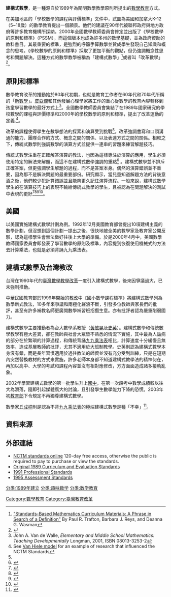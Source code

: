 {{disputed|time=2015-07-20T00:05:39+00:00}}
{{expert|time=2015-07-20T00:05:39+00:00}}
'''建構式數學'''，是一種源自於1989年{{le|美國數學教師委員會|National Council of Teachers of Mathematics|}}為闡明數學教學原則所提出的[[數學教育|數學教育]]方式。

在美加地區的「學校數學的課程與評價標準」文件中，試圖為美國和加拿大K-12（5~18歲）的數學教育提出一個願景。他們的建議在90年代被聯邦政府與地方政府等許多教育機構所採納。2000年全國數學教師委員會修定並出版了《學校數學的原則和標準》（PSSM），而這個版本也成為許多州的數學基礎，並為政府資助的教科書目。其最重要的標準，是強烈的呼籲手算數學並贊成學生發現自己知識和概念的思考。《學校數學的原則和標準》採取了更加平衡的觀點，但仍強調概念性思考和問題解決。這種方式的數學教學被稱為「建構式數學」<ref>[http://www.pdkintl.org/kappan/k0111tra.htm "Standards-Based Mathematics Curriculum Materials: A Phrase in Search of a Definition"] {{Wayback|url=http://www.pdkintl.org/kappan/k0111tra.htm |date=20090207201211 }} By Paul R. Trafton, Barbara J. Reys, and Deanna G. Wasman</ref>或者叫「改革數學」<ref>{{Cite web |url=http://mathematicallysane.com/analysis/reformvsbasics.asp |title=Reform Mathematics vs. the Basics |access-date=2011-06-30 |archive-url=https://web.archive.org/web/20161220020021/http://mathematicallysane.com/analysis/reformvsbasics.asp |archive-date=2016-12-20 |dead-url=yes }}</ref>。

==原則和標準==
<!--{{Main|Principles and Standards for School Mathematics}}-->
數學教育改革的推動始於80年代初期，也就是教育工作者在60年代和70年代所稱的「[[新數學|新數學]]」。[[皮亞傑|皮亞傑]]和其他發展心理學家將工作的重心從數學的教育內容轉移到孩童學習數學的最好方式上<ref name="John"> John A. Van de Walle, ''Elementary and Middle School Mathematics: Teaching Developmentally'' Longman, 2001, ISBN 08013-3253-2</ref>。全國數學教師委員會集結了在1989年國家研究的學校數學的課程與評價標準和2000年的學校數學的原則和標準，提出了改革運動的定義.<ref>See [[Van_Hiele_model|Van Hiele model]] for an example of research that influenced the NCTM Standards</ref>。

改革的課程使得學生在數學想法的探索和演算受到挑戰<ref name="John" />。改革強調書寫和口頭溝通的能力、團隊合作的方式、概念之間的關係、以及表達方式之間的關係。相較之下，傳統式數學則強調數學的演算方式並提供一連串的習題來練習解題技巧。

傳統式數學注重在正確解答演算的教法，也因為這樣專注於演算的應用，學生必須使用特定的解法來解題，而這不在建構式數學強調的重點<ref name=wgquirk>{{Cite web |url=http://www.wgquirk.com/chap3.html |title=The NCTM Calls it "Math" |access-date=2011-06-30 |archive-date=2016-10-05 |archive-url=https://web.archive.org/web/20161005142248/http://www.wgquirk.com/chap3.html |dead-url=yes }}</ref>  。建構式數學並不排斥正確答案，但更強調學生解題的過程，而不是答案本身。偶然的演算錯誤並不重要，因為那不是解決問題的最重要部份。研究顯示，當兒童知道解題方法的背後意涵之後，他們較少犯計算錯誤並且能夠更久記住演算流程。一般來說，建構式數學學生的在演算技巧上的表現不輸給傳統式教學的學生，且被認為在問題解決的測試中表現的更好<ref>{{Citation | last = Carpenter | first = T.P. | title = Using Knowledge of Children's Mathematics Thinking in Classroom Teaching: An Experimental Study | journal = American Educational Research Journal | volume = 26 | issue = 4 | year = 1989 | pages = 499–531}}</ref><ref>{{Citation | last = Villasenor | first = A. | last2 = Kepner | first2 = H. S. | title = Arithmetic from a Problem-Solving Perspective: An Urban Implementation | journal = Journal for Research in Mathematics Education | issue = 24 | pages = 62–70 | year = 1993}}</ref><ref>{{Citation | last = Fennema | first = E. | last2 = Carpenter | first2 = M. | title = Learning to Use Children's Mathematics Thinking: A Case Study | editor-last = Davis & Maher | publisher = Allyn and Bacon | place = Needham Heights, MA | year = 1992}}</ref><ref>{{Citation | doi = 10.2307/749627 | last = Hiebert | first = James | title = Relationships between Research and the NCTM Standards | journal = Journal for Research in Mathematics Education | volume = 30 | issue = 1 | pages = 3–19 | year = 1999 | jstor = 749627}}
</ref>。
==美國==
以美國實施建構式數學計劃為例。1992年12月美國教育部曾提出10項建構主義的數學計劃，但沒想到這個計劃一提出之後，很快地被全美的數學家及教育家公開反駁，認為這樣學生會無法做好往後上大學的準備。於是2000年4月中，美國數學教師國家委員會即發表了學習數學的原則及標準，內容提到恢復使用機械式的方法去計算乘法，也就是必須背誦九九乘法表。

==建構式數學及台灣教改==
{{main|臺灣數學教學改革}}
台灣在1990年代的[[臺灣數學教學改革|臺灣數學教學改革]]一度引入建構式數學，後來因爭議過大，已未強制推動。

中華民國教育部於1999年開始的[[臺灣教育改革|教改]]中《國小數學課程標準》將建構式數學列為數學新式教法，10多年來爭議和兩極化聲浪不斷，引發多位教師與家長們的批評，甚至有許多補教名師更廣開數學補習班招攬生意。亦有批評者認為嚴重削弱國力。

建構式數學主要推動者為台大數學系教授（[[黃敏晃|黃敏晃]]及[[史英|史英]]）。建構式數學和傳統數學教學有極大差異，卻在教師與社會大眾皆不熟悉的情況下實施，其中最為人詬病的部分在於繁瑣的計算過程，和傳統背誦[[九九乘法表|九九乘法表]]相比，計算速度十分緩慢且無效率，造成基層教師的批評，尤其不適用於大班制教學。史英則認為建構式數學本身沒有錯，而是長年習慣適用於過往教法的師資並沒有充分受到訓練，只是在短期內突然替換教材的方式來實施，許多老師本身都不知道建構式教學法的精神何在，再加以高中、大學的考試和課程內容並沒有相對應修改，方方面面造成諸多接軌亂象。

2002年學習建構式數學的第一批學生升上[[國中|國中]]，在第一次段考中數學成績較以往大為滑落，隨即引起媒體廣大的討論，且引發學生數學能力下降的恐慌。2003年初[[中華民國教育部|教育部]]下令規定不再獨尊建構式數學。

數學家[[丘成桐|丘成桐]]則是認為不背[[九九乘法表|九九乘法表]]的極端建構式數學是種「不幸」<ref>{{cite web | url=http://udn.com/mag/edu/printpage.jsp?f_ART_ID=22597 | title=如何學好數學？ 中研院士教你！ | publisher=聯合新聞網 | date=2005-11-16 | accessdate=2015-07-20 | author=張錦弘、李名揚 | deadurl=yes | archiveurl=https://archive.is/20150720034307/http://udn.com/mag/edu/printpage.jsp?f_ART_ID=22597 | archivedate=2015-07-20 }}</ref>。

== 資料來源 ==
<references/>

== 外部連結 ==
* [http://standards.nctm.org/ NCTM standards online] {{Wayback|url=http://standards.nctm.org/ |date=20050817213830 }} 120-day free access, otherwise the public is required to pay to purchase or view the standards.
* [https://web.archive.org/web/20080720121638/http://my.nctm.org/standards/previous/currevstds/ Original 1989 Curriculum and Evaluation Standards]
* [https://web.archive.org/web/20080830011412/http://my.nctm.org/standards/previous/profstds/ 1991 Professional Standards]
* [https://web.archive.org/web/20080829155237/http://my.nctm.org/standards/previous/assstds/ 1995 Assessment Standards]

[[Category:數學教育|Category:數學教育]]
[[Category:臺灣教育改革|Category:臺灣教育改革]]
[[分类:1989年建立|分类:1989年建立]]
[[分类:趣味数学|分类:趣味数学]]
[[分类:数学教育|分类:数学教育]]